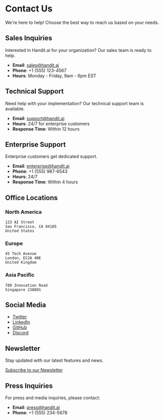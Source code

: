 # Contact Us

We're here to help! Choose the best way to reach us based on your needs.

## Sales Inquiries

Interested in Handit.ai for your organization? Our sales team is ready to help.

- **Email**: sales@handit.ai
- **Phone**: +1 (555) 123-4567
- **Hours**: Monday - Friday, 9am - 6pm EST

## Technical Support

Need help with your implementation? Our technical support team is available.

- **Email**: support@handit.ai
- **Hours**: 24/7 for enterprise customers
- **Response Time**: Within 12 hours

## Enterprise Support

Enterprise customers get dedicated support.

- **Email**: enterprise@handit.ai
- **Phone**: +1 (555) 987-6543
- **Hours**: 24/7
- **Response Time**: Within 4 hours

## Office Locations

### North America
```
123 AI Street
San Francisco, CA 94105
United States
```

### Europe
```
45 Tech Avenue
London, EC2A 4NE
United Kingdom
```

### Asia Pacific
```
789 Innovation Road
Singapore 238801
```

## Social Media

- [Twitter](https://twitter.com/handit)
- [LinkedIn](https://linkedin.com/company/handit)
- [GitHub](https://github.com/Handit-AI/handit.ai)
- [Discord](https://discord.gg/handit)

## Newsletter

Stay updated with our latest features and news.

[Subscribe to our Newsletter](https://handit.ai/newsletter)

## Press Inquiries

For press and media inquiries, please contact:

- **Email**: press@handit.ai
- **Phone**: +1 (555) 234-5678 